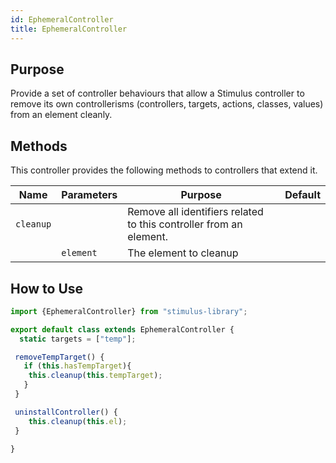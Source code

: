 ```yaml
---
id: EphemeralController
title: EphemeralController
---
```



## Purpose

Provide a set of controller behaviours that allow a Stimulus controller to remove its own controllerisms (controllers, targets, actions, classes, values) from an element cleanly.

## Methods

This controller provides the following methods to controllers that extend it.

| Name      | Parameters | Purpose                                                            | Default |
|-----------|------------|--------------------------------------------------------------------|---------|
| `cleanup` |            | Remove all identifiers related to this controller from an element. |         |
|           | `element`  | The element to cleanup                                             |         |


## How to Use

```js
import {EphemeralController} from "stimulus-library";

export default class extends EphemeralController {
  static targets = ["temp"];

 removeTempTarget() {
   if (this.hasTempTarget){
    this.cleanup(this.tempTarget);
   }
 }

 uninstallController() {
    this.cleanup(this.el);
 }

}
```